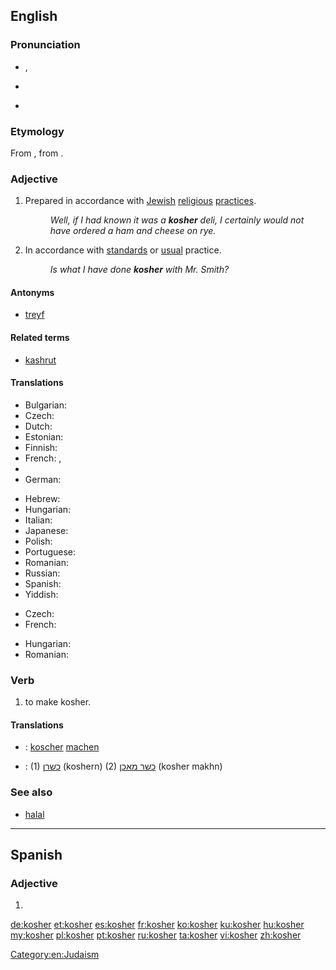 ==English==
{{wikipedia|Kashrut}}

===Pronunciation===
* {{IPA|/ˈkəʊʃə(r)/}}, {{X-SAMPA|/"k@US@(r)/}}
* {{qualifier|rare, Yiddish-influenced}} {{IPA|/ˈkɔʃə(r)/|/ˈkɑʃə(r)/}}
* {{rhymes|əʊʃə(r)}}

===Etymology===
From {{etyl|yi|en}} {{term|כּשר|tr=kosher|lang=yi}}, from {{etyl|he|en}} {{term|כשר|כָּשֵׁר|tr=kashér|lang=he}}.

===Adjective===
{{en-adj}}

# {{context|of food}} Prepared in accordance with [[Jewish]] [[religious]] [[practice]]s.
#: ''Well, if I had known it was a '''kosher''' deli, I certainly would not have ordered a ham and cheese on rye.''
# {{context|figuratively|by extension}} In accordance with [[standard]]s or [[usual]] practice.
#: ''Is what I have done '''kosher''' with Mr. Smith?''

====Antonyms====
* [[treyf]]

====Related terms====
* [[kashrut]]

====Translations====
{{trans-top|of food, prepared in accordance with Jewish religious practices}}
* Bulgarian: {{t-|bg|кашер}}
* Czech: {{t+|cs|košer}}
* Dutch: {{t-|nl|koosjer}}
* Estonian: {{t-|et|koššer}}
* Finnish: {{t+|fi|košer}}
* French: {{t+|fr|casher}}, {{t+|fr|kascher}}
* {{trreq|ka}}
* German: {{t+|de|koscher}}
{{trans-mid}}
* Hebrew: {{t+|he|כשר|tr=kasher}}
* Hungarian: {{t+|hu|kóser}}
* Italian: {{t-|it|kasher}}
* Japanese: {{t-|ja|コーシャ|tr=kōsha|sc=Jpan}}
* Polish: {{t-|pl|koszerny}}
* Portuguese: {{t+|pt|kosher}}
* Romanian: {{t-|ro|cușer}}
* Russian: {{t+|ru|кошерный|tr=košérnyj}}
* Spanish: {{t+|es|kosher}}
* Yiddish: {{t-|yi|כּשר|tr=kosher}}
{{trans-bottom}}

{{trans-top|figuratively, normal or standard}}
* Czech: {{t+|cs|košer}}
* French: {{t+|fr|casher}}
{{trans-mid}}
* Hungarian: {{t+|hu|kóser}}
* Romanian: {{t-|ro|cușer|alt=cúșer}}
{{trans-bottom}}

===Verb===
{{en-verb}}

# {{transitive}} to make kosher.

====Translations====
{{trans-top|make kosher}}
{{trans-mid}}
{{trans-bottom}}
{{checktrans-top}}
* {{ttbc|de}}: [[koscher]] [[machen]]
{{trans-mid}}
* {{ttbc|yi}}: (1) [[כשרן]] (koshern) (2) [[כשר מאכן]] (kosher makhn)
{{trans-bottom}}

===See also===
* [[halal]]

[[Category:en:Judaism]]
----
==Spanish==

===Adjective===
{{es-adj|pl=kosheres}}

# {{l|en|kosher}}

[[de:kosher]]
[[et:kosher]]
[[es:kosher]]
[[fr:kosher]]
[[ko:kosher]]
[[ku:kosher]]
[[hu:kosher]]
[[my:kosher]]
[[pl:kosher]]
[[pt:kosher]]
[[ru:kosher]]
[[ta:kosher]]
[[vi:kosher]]
[[zh:kosher]]